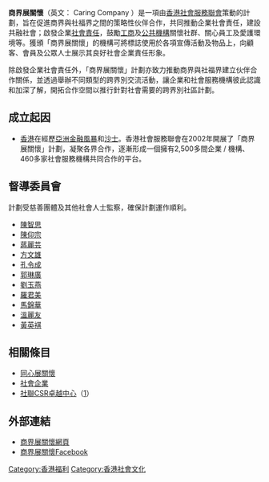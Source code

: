 {{多個問題|
{{newsrelease|time=2020-04-17T05:54:11+00:00}}
{{primarysources|time=2020-04-17T05:54:11+00:00}}
{{Unreferenced |time=2010-11-12T17:01:06+00:00 }}
}}
'''商界展關懷'''（英文： Caring Company ）是一項由[[香港社會服務聯會|香港社會服務聯會]]策動的計劃，旨在促進商界與社福界之間的策略性伙伴合作，共同推動企業社會責任，建設共融社會；啟發企業[[社會責任|社會責任]]，鼓勵[[工業|工]][[商業|商]]及[[公共機構|公共機構]]關懷社群、關心員工及愛護環境等。獲頒「商界展關懷」的機構可將標誌使用於各項宣傳活動及物品上，向顧客、會員及公眾人士展示其良好社會企業責任形象。

除啟發企業社會責任外，「商界展關懷」計劃亦致力推動商界與社福界建立伙伴合作關係，並透過舉辦不同類型的跨界別交流活動，讓企業和社會服務機構彼此認識和加深了解，開拓合作空間以推行針對社會需要的跨界別社區計劃。

==成立起因==
*[[香港|香港]]在經歷[[亞洲金融風暴|亞洲金融風暴]]和[[SARS事件#香港|沙士]]。香港社會服務聯會在2002年開展了「商界展關懷」計劃，凝聚各界合作，逐漸形成一個擁有2,500多間企業 / 機構、460多家社會服務機構共同合作的平台。

==督導委員會==
計劃受慈善團體及其他社會人士監察，確保計劃運作順利。
*[[陳智思|陳智思]]
*[[陳仰宗|陳仰宗]]
*[[蔣麗芸|蔣麗芸]]
*[[方文雄|方文雄]]
*[[孔令成|孔令成]]
*[[郭琳廣|郭琳廣]]
*[[劉玉燕|劉玉燕]]
*[[羅君美|羅君美]]
*[[馬錦華|馬錦華]]
*[[溫麗友|溫麗友]]
*[[黃英褀|黃英褀]]

==相關條目==
*[[同心展關懷|同心展關懷]]
*[[社會企業|社會企業]]
*[[社聯CSR卓越中心|社聯CSR卓越中心]]（[http://www.caringcompany.org.hk/institute.php]{{Wayback|url=http://www.caringcompany.org.hk/institute.php |date=20190222103451 }}）

==外部連結==
*[http://caringcompany.org.hk/?lang=2 商界展關懷網頁]{{Wayback|url=http://caringcompany.org.hk/?lang=2 |date=20191026100609 }}
*[http://www.facebook.com/caringcompanyhk 商界展關懷Facebook]{{Wayback|url=http://www.facebook.com/caringcompanyhk |date=20200603100057 }}

{{HK-soc-stub}}

[[Category:香港福利|Category:香港福利]]
[[Category:香港社會文化|Category:香港社會文化]]